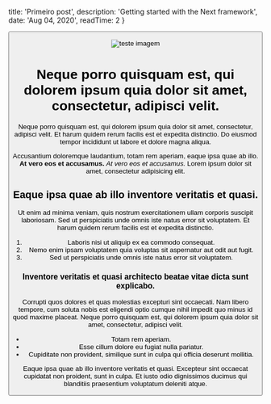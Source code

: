 

  title: 'Primeiro post',
  description: 'Getting started with the Next framework',
  date: 'Aug 04, 2020',
  readTime: 2
}


<Button />

![teste imagem](/img/teste.jpg)


# Neque porro quisquam est, qui dolorem ipsum quia dolor sit amet, consectetur, adipisci velit.

Neque porro quisquam est, qui dolorem ipsum quia dolor sit amet, consectetur, adipisci velit. Et harum quidem rerum facilis est et expedita distinctio. Do eiusmod tempor incididunt ut labore et dolore magna aliqua.

Accusantium doloremque laudantium, totam rem aperiam, eaque ipsa quae ab illo. __At vero eos et accusamus.__ *At vero eos et accusamus.* Lorem ipsum dolor sit amet, consectetur adipisicing elit.

## Eaque ipsa quae ab illo inventore veritatis et quasi.

Ut enim ad minima veniam, quis nostrum exercitationem ullam corporis suscipit laboriosam. Sed ut perspiciatis unde omnis iste natus error sit voluptatem. Et harum quidem rerum facilis est et expedita distinctio.

1. Laboris nisi ut aliquip ex ea commodo consequat.
2. Nemo enim ipsam voluptatem quia voluptas sit aspernatur aut odit aut fugit.
3. Sed ut perspiciatis unde omnis iste natus error sit voluptatem.

### Inventore veritatis et quasi architecto beatae vitae dicta sunt explicabo.

Corrupti quos dolores et quas molestias excepturi sint occaecati. Nam libero tempore, cum soluta nobis est eligendi optio cumque nihil impedit quo minus id quod maxime placeat. Neque porro quisquam est, qui dolorem ipsum quia dolor sit amet, consectetur, adipisci velit.

* Totam rem aperiam.
* Esse cillum dolore eu fugiat nulla pariatur.
* Cupiditate non provident, similique sunt in culpa qui officia deserunt mollitia.

Eaque ipsa quae ab illo inventore veritatis et quasi. Excepteur sint occaecat cupidatat non proident, sunt in culpa. Et iusto odio dignissimos ducimus qui blanditiis praesentium voluptatum deleniti atque.
